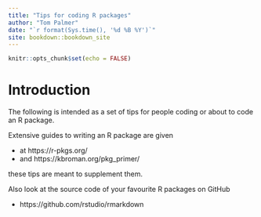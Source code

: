 ```yaml
---
title: "Tips for coding R packages"
author: "Tom Palmer"
date: "`r format(Sys.time(), '%d %B %Y')`"
site: bookdown::bookdown_site
---
```


```r
knitr::opts_chunk$set(echo = FALSE)
```

# Introduction

The following is intended as a set of tips for people coding or about to code an R package.

Extensive guides to writing an R package are given

- at https://r-pkgs.org/ 
- and https://kbroman.org/pkg_primer/

these tips are meant to supplement them.

Also look at the source code of your favourite R packages on GitHub

- https://github.com/rstudio/rmarkdown
